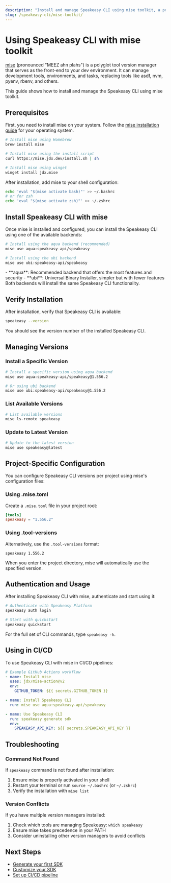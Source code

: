```yaml
---
description: "Install and manage Speakeasy CLI using mise toolkit, a polyglot tool version manager that replaces asdf, nvm, pyenv, and other version managers."
slug: /speakeasy-cli/mise-toolkit/
---
```



# Using Speakeasy CLI with mise toolkit

[mise](https://mise.jdx.dev/) (pronounced "MEEZ ahn plahs") is a polyglot tool version manager that serves as the front-end to your dev environment. It can manage development tools, environments, and tasks, replacing tools like asdf, nvm, pyenv, rbenv, and others.

This guide shows how to install and manage the Speakeasy CLI using mise toolkit.

## Prerequisites

First, you need to install mise on your system. Follow the [mise installation guide](https://mise.jdx.dev/installing-mise.html) for your operating system.

<CodeWithTabs>

```bash !!tabs macOS
# Install mise using Homebrew
brew install mise
```

```bash !!tabs Linux
# Install mise using the install script
curl https://mise.jdx.dev/install.sh | sh
```

```bash !!tabs Windows
# Install mise using winget
winget install jdx.mise
```

</CodeWithTabs>

After installation, add mise to your shell configuration:

```bash
echo 'eval "$(mise activate bash)"' >> ~/.bashrc
# or for zsh
echo 'eval "$(mise activate zsh)"' >> ~/.zshrc
```

## Install Speakeasy CLI with mise

Once mise is installed and configured, you can install the Speakeasy CLI using one of the available backends:

<CodeWithTabs>

```bash !!tabs Aqua
# Install using the aqua backend (recommended)
mise use aqua:speakeasy-api/speakeasy
```

```bash !!tabs UBI
# Install using the ubi backend
mise use ubi:speakeasy-api/speakeasy
```

</CodeWithTabs>

<Callout title="Backend Selection">
  - **aqua**: Recommended backend that offers the most features and security -
  **ubi**: Universal Binary Installer, simpler but with fewer features Both
  backends will install the same Speakeasy CLI functionality.
</Callout>

## Verify Installation

After installation, verify that Speakeasy CLI is available:

```bash
speakeasy --version
```

You should see the version number of the installed Speakeasy CLI.

## Managing Versions

### Install a Specific Version

```bash
# Install a specific version using aqua backend
mise use aqua:speakeasy-api/speakeasy@1.556.2

# Or using ubi backend
mise use ubi:speakeasy-api/speakeasy@1.556.2
```

### List Available Versions

```bash
# List available versions
mise ls-remote speakeasy
```

### Update to Latest Version

```bash
# Update to the latest version
mise use speakeasy@latest
```

## Project-Specific Configuration

You can configure Speakeasy CLI versions per project using mise's configuration files:

### Using .mise.toml

Create a `.mise.toml` file in your project root:

```toml
[tools]
speakeasy = "1.556.2"
```

### Using .tool-versions

Alternatively, use the `.tool-versions` format:

```
speakeasy 1.556.2
```

When you enter the project directory, mise will automatically use the specified version.

## Authentication and Usage

After installing Speakeasy CLI with mise, authenticate and start using it:

```bash
# Authenticate with Speakeasy Platform
speakeasy auth login

# Start with quickstart
speakeasy quickstart
```

For the full set of CLI commands, type `speakeasy -h`.

## Using in CI/CD

To use Speakeasy CLI with mise in CI/CD pipelines:

```yaml
# Example GitHub Actions workflow
- name: Install mise
  uses: jdx/mise-action@v2
  env:
    GITHUB_TOKEN: ${{ secrets.GITHUB_TOKEN }}

- name: Install Speakeasy CLI
  run: mise use aqua:speakeasy-api/speakeasy

- name: Use Speakeasy CLI
  run: speakeasy generate sdk
  env:
    SPEAKEASY_API_KEY: ${{ secrets.SPEAKEASY_API_KEY }}
```

## Troubleshooting

### Command Not Found

If `speakeasy` command is not found after installation:

1. Ensure mise is properly activated in your shell
2. Restart your terminal or run `source ~/.bashrc` (or `~/.zshrc`)
3. Verify the installation with `mise list`

### Version Conflicts

If you have multiple version managers installed:

1. Check which tools are managing Speakeasy: `which speakeasy`
2. Ensure mise takes precedence in your PATH
3. Consider uninstalling other version managers to avoid conflicts

## Next Steps

- [Generate your first SDK](/docs/create-client-sdks)
- [Customize your SDK](/docs/customize-sdks/)
- [Set up CI/CD pipeline](/docs/speakeasy-reference/generation/ci-cd-pipeline)
